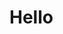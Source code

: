 <!-- ---
title: "Sample R Markdown Document"
output:
  html_document:
    toc: true
    toc_float: true
---

# Preface
> [!WARNING]
> This document is underconstruction and is subject to change.

> [!IMPORTANT]
> This document is designed to offer fundamental insights into the workings of the system. We've crafted the documentation with simplicity in mind, ensuring that individuals with non-technical backgrounds can grasp the essence of the system. This is why, some technical terminologies are loosely used. While this approach facilitates understanding for beginners, individuals with technical expertise may find that certain details are presented in a simplified manner that diverges from precise technical terminology and the norm.  

## Terminologies
- **COLLABORATORS:** Non devlopers associates and maintainers of this project. Can skip reading `For DEVS` sections. 
- **DEVS:** Developers that have access to the code base and require to know details, please read the entire document including `For COLLABORATORS` sections.

## How to read this document
- Each topic if necessary starts with a image of the procedure being described. 
- For: **COLLABORATORS** we recommend using the image and the summary below (if exists) the to understand the topic. 
- For **DEVS** all classes and methods will be documented as necessary. All classes and methods in this document will be embeded links that redirect to the documentation of said module.

# Introduction 
Onlyever_obsidian_sync is an obsidian plugin that lets Onlyever users sync their Obsidian notes to their Onlyever application. 

# System overview
The concept behind syncing data is very simple. Given that an Onlyever app user uses the Obsidian plugin, the plugin creates source document/object for every new note that he/she syncs from the plugin and update the source object incase theres updates to the notes.
![System breakdown](images/Onlyever-obsidian-sync-system.svg)

# System breakdown
## Onlyever_obsidian_sync obsidian plugin
This topic deals with breaking down the internals of the plugin. 
![Onlyever obsidian plugin breakdown](images/Onlyever-obsidian-sync-plugin-components.svg)

### For COLLABORATORS
- main : This is the entry point of our plugin. This module is acts as an interface for our code and the obsidian ecosystem(native API). This module handles the plugin lifecycle, event listening and handling, loading other modules, etc. 
- onlyever api : This module contains code that is responsible for communicating with Atlas serverless functions. 
- settings tab : This module contains code that registers features to the setting tab of onlyever_obsidian_sync plugin. 
- overwrite popup : This module contains code that shows overwrite popup when an overwrite condtion is met. 
- file collection : This is a module contains the following submodules with their own responsibilities:
    - file manager: Uses Obsidaian native API to access the vault and the files within the vault.
    - file processor: Parent to file parser. Validates and provides required notes for file parser to parse.
    - file parser: Performs all necessary parsing needed to create a valid payload for onlyever api module to use. 

### For DEVS
- Check out [Documentation of Main](core/main).
- Check out [Documentation of File manager](core/file-manager).
- Check out [Documentation of File processor](core/file-processor).
- Check out [Documentation of File parser](core/file-parser).
- Check out [Documentation of Onlyever API](core/file-onlyever-api).
- Check out [Documentation of Settings tab](core/file-settings-tab).
- Check out [Documentation of Overwrite modal](core/file-overwrite-modal).

# Onlyever sync mechanism
## Plugin function
Heres the general flow of how a marked file is treated.
![Onlyever obsidian plugin dfd](images/Onlyever-obsidian-sync-syncMech.svg)

### For COLLABORATORS
**When a valid event is fired. Respective functions are called. The flow of all the functions are relatively same, the only thing that is different is how many files are affected by the event. Read more about [events and functions]().**
  1. Get note content.
  2. Identify all markdown internal link. These are links to other notes (Syntax: `[[Other-markdown-note]`) and remote urls of wikipedia and youtube (Syntax `[Alias](url)`).
  3. Identify all images (Embeded images with the syntax `![[Image name]]`).
  4. For all identified images, upload them to a AWS s3 bucket and capture generated url.
  5. Replace all instances of identified images syntax with new syntax. `![Image name](/bucket url)` in the content.
  6. Parse the content to convert all markdown internal links to Onlyever internal links. Syntax : `[[alias|title|slug|index]]`.
  7. The above steps, step 5 and 6 generates other necessary attributes needed for making an sync request like : `banner_image`, `internal_links`, `headings`, `contents`, etc.
  8. Parse content to json as requried in the request.
  9. Make sync request.


### For DEVS


## Atlas function
Heres a breakdown of the 'syncNotes' function in Atlas app services.
![Onlyever obsidian Atlas function](images/Onlyever-obsidian-sync-syncFunction.svg)


### For COLLABORATORS

### For DEVS -->


# Hello
